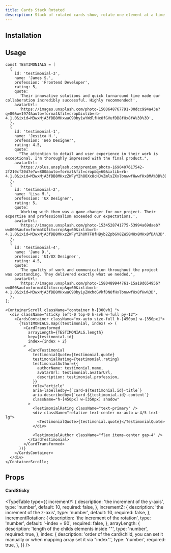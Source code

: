 ```yaml
---
title: Cards Stack Rotated
description: Stack of rotated cards show, rotate one element at a time.
---
```


<ComponentPreview name="cards-stack-rotated-demo" />

## Installation

<ComponentInstallation name="cards-stack-rotated" />

## Usage

```tsx
const TESTIMONIALS = [
  {
    id: 'testimonial-3',
    name: 'James S.',
    profession: 'Frontend Developer',
    rating: 5,
    quote:
      'Their innovative solutions and quick turnaround time made our collaboration incredibly successful. Highly recommended!',
    avatarUrl:
      'https://images.unsplash.com/photo-1500648767791-00dcc994a43e?q=80&w=1974&auto=format&fit=crop&ixlib=rb-4.1.0&ixid=M3wxMjA3fDB8MHxwaG90by1wYWdlfHx8fGVufDB8fHx8fA%3D%3D',
  },
  {
    id: 'testimonial-1',
    name: 'Jessica H.',
    profession: 'Web Designer',
    rating: 4.5,
    quote:
      "The attention to detail and user experience in their work is exceptional. I'm thoroughly impressed with the final product.",
    avatarUrl:
      'https://plus.unsplash.com/premium_photo-1690407617542-2f210cf20d7e?w=800&auto=format&fit=crop&q=60&ixlib=rb-4.1.0&ixid=M3wxMjA3fDB8MHxzZWFyY2h8OXx8cHJvZmlsZXxlbnwwfHwwfHx8MA%3D%3D',
  },
  {
    id: 'testimonial-2',
    name: 'Lisa M.',
    profession: 'UX Designer',
    rating: 5,
    quote:
      'Working with them was a game-changer for our project. Their expertise and professionalism exceeded our expectations.',
    avatarUrl:
      'https://images.unsplash.com/photo-1534528741775-53994a69daeb?w=800&auto=format&fit=crop&q=60&ixlib=rb-4.1.0&ixid=M3wxMjA3fDB8MHxzZWFyY2h8MTF8fHByb2ZpbGV8ZW58MHx8MHx8fDA%3D',
  },
  {
    id: 'testimonial-4',
    name: 'Jane D.',
    profession: 'UI/UX Designer',
    rating: 4.5,
    quote:
      'The quality of work and communication throughout the project was outstanding. They delivered exactly what we needed.',
    avatarUrl:
      'https://images.unsplash.com/photo-1580489944761-15a19d654956?w=800&auto=format&fit=crop&q=60&ixlib=rb-4.1.0&ixid=M3wxMjA3fDB8MHxwaG90by1yZWxhdGVkfDN8fHxlbnwwfHx8fHw%3D',
  },
];

<ContainerScroll className="container h-[300vh] ">
  <div className="sticky left-0 top-0 h-svh w-full py-12">
    <CardsContainer className="mx-auto size-full h-[450px] w-[350px]">
      {TESTIMONIALS.map((testimonial, index) => (
        <CardTransformed
          arrayLength={TESTIMONIALS.length}
          key={testimonial.id}
          index={index + 2}
        >
          <CardTestimonial
            testimonialQuote={testimonial.quote}
            testimonialRating={testimonial.rating}
            testimonialAuthor={{
              authorName: testimonial.name,
              avatarUrl: testimonial.avatarUrl,
              description: testimonial.profession,
            }}
            role="article"
            aria-labelledby={`card-${testimonial.id}-title`}
            aria-describedby={`card-${testimonial.id}-content`}
            className="h-[450px] w-[350px] shadow"
          >
            <TestimonialRating className="text-primary" />
            <div className="relative text-center mx-auto w-4/5 text-lg">
              <TestimonialQuote>{testimonial.quote}</TestimonialQuote>
            </div>

            <TestimonialAuthor className="flex items-center gap-4" />
          </CardTestimonial>
        </CardTransformed>
      ))}
    </CardsContainer>
  </div>
</ContainerScroll>;
```

## Props

#### CardSticky

<TypeTable
  type={{
    incrementY: {
      description: 'the increment of the y-axis',
      type: 'number',
      default: 10,
      required: false,
    },
    incrementZ: {
      description: 'the increment of the z-axis',
      type: 'number',
      default: 10,
      required: false,
    },
    incrementRotation: {
      description: 'the increment of the rotation',
      type: 'number',
      default: '-index + 90',
      required: false,
    },
    arrayLength: {
      description: 'length of the childs elements inside "<CardsContainer />"',
      type: 'number',
      required: true,
    },
    index: {
      description:
        'order of the card/child, you can set it manually or when mapping array set it via "index".',
      type: 'number',
      required: true,
    },
  }}
/>
